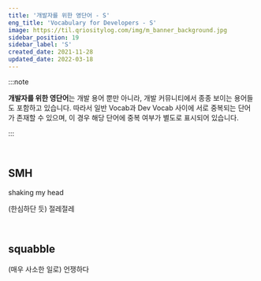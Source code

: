 ```yaml
---
title: '개발자를 위한 영단어 - S'
eng_title: 'Vocabulary for Developers - S'
image: https://til.qriositylog.com/img/m_banner_background.jpg
sidebar_position: 19
sidebar_label: 'S'
created_date: 2021-11-28
updated_date: 2022-03-18
---
```


:::note

**개발자를 위한 영단어**는 개발 용어 뿐만 아니라, 개발 커뮤니티에서 종종 보이는 용어들도 포함하고 있습니다. 따라서 일반 Vocab과 Dev Vocab 사이에 서로 중복되는 단어가 존재할 수 있으며, 이 경우 해당 단어에 중복 여부가 별도로 표시되어 있습니다.

:::


<SearchBar />
<br />

## SMH

shaking my head

(한심하단 듯) 절레절레

<br />

## squabble

(매우 사소한 일로) 언쟁하다